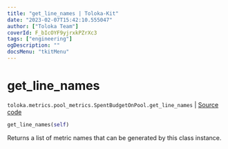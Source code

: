 ```yaml
---
title: "get_line_names | Toloka-Kit"
date: "2023-02-07T15:42:10.555047"
author: ["Toloka Team"]
coverId: F_bIcOYF9yjrxkPZrXc3
tags: ["engineering"]
ogDescription: ""
docsMenu: "tkitMenu"
---
```


# get_line_names
`toloka.metrics.pool_metrics.SpentBudgetOnPool.get_line_names` | [Source code](https://github.com/Toloka/toloka-kit/blob/v1.1.3/src/metrics/pool_metrics.py#L356)

```python
get_line_names(self)
```

Returns a list of metric names that can be generated by this class instance.